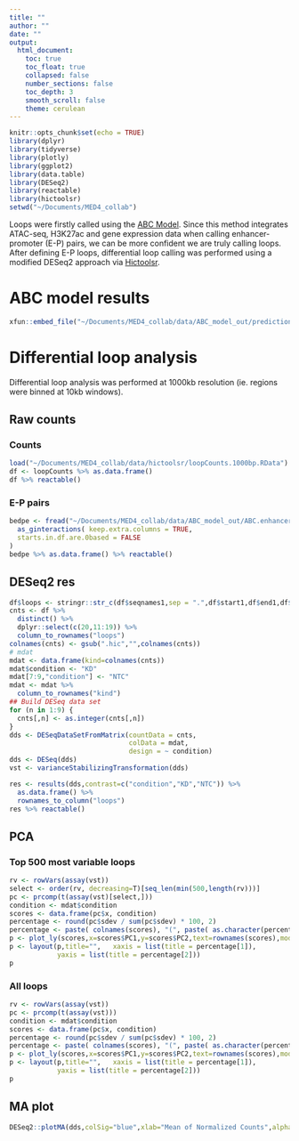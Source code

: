 ```yaml
---
title: ""
author: ""
date: ""
output:
  html_document:
    toc: true
    toc_float: true
    collapsed: false
    number_sections: false
    toc_depth: 3
    smooth_scroll: false
    theme: cerulean
---
```


```r
knitr::opts_chunk$set(echo = TRUE)
library(dplyr)
library(tidyverse)
library(plotly)
library(ggplot2)
library(data.table)
library(DESeq2)
library(reactable)
library(hictoolsr)
setwd("~/Documents/MED4_collab")
```

Loops were firstly called using the [ABC Model](https://doi.org/10.1038/s41588-019-0538-0). Since this method integrates ATAC-seq, H3K27ac and gene expression data when calling enhancer-promoter (E-P) pairs, we can be more confident we are truly calling loops. After defining E-P loops, differential loop calling was performed using a modified DESeq2 approach via [Hictoolsr](https://github.com/EricSDavis/hictoolsr).

# ABC model results
```r
xfun::embed_file("~/Documents/MED4_collab/data/ABC_model_out/predictions/Enhancer_promoter_loops.csv")
```

# Differential loop analysis

Differential loop analysis was performed at 1000kb resolution (ie. regions were binned at 10kb windows).

## Raw counts {.tabset}

### Counts
```r
load("~/Documents/MED4_collab/data/hictoolsr/loopCounts.1000bp.RData")
df <- loopCounts %>% as.data.frame()
df %>% reactable()
```

### E-P pairs
```r
bedpe <- fread("~/Documents/MED4_collab/data/ABC_model_out/ABC.enhancer_promoter.bed2d") %>%
  as_ginteractions( keep.extra.columns = TRUE,
  starts.in.df.are.0based = FALSE
)
bedpe %>% as.data.frame() %>% reactable()
```

## DESeq2 res
```r
df$loops <- stringr::str_c(df$seqnames1,sep = ".",df$start1,df$end1,df$start2,df$end2)
cnts <- df %>%
  distinct() %>%
  dplyr::select(c(20,11:19)) %>%
  column_to_rownames("loops")
colnames(cnts) <- gsub(".hic","",colnames(cnts))
# mdat
mdat <- data.frame(kind=colnames(cnts))
mdat$condition <- "KD"
mdat[7:9,"condition"] <- "NTC"
mdat <- mdat %>%
  column_to_rownames("kind")
## Build DESeq data set
for (n in 1:9) {
  cnts[,n] <- as.integer(cnts[,n])
}
dds <- DESeqDataSetFromMatrix(countData = cnts,
                              colData = mdat,
                              design = ~ condition)
dds <- DESeq(dds)
vst <- varianceStabilizingTransformation(dds)
```

```r
res <- results(dds,contrast=c("condition","KD","NTC")) %>%
  as.data.frame() %>%
  rownames_to_column("loops")
res %>% reactable()
```

## PCA {.tabset}

### Top 500 most variable loops
```r
rv <- rowVars(assay(vst))
select <- order(rv, decreasing=T)[seq_len(min(500,length(rv)))]
pc <- prcomp(t(assay(vst)[select,]))
condition <- mdat$condition
scores <- data.frame(pc$x, condition)
percentage <- round(pc$sdev / sum(pc$sdev) * 100, 2)
percentage <- paste( colnames(scores), "(", paste( as.character(percentage), "%", ")", sep="") )
p <- plot_ly(scores,x=scores$PC1,y=scores$PC2,text=rownames(scores),mode="markers",color=factor(condition),marker=list(size=11),colors = "Dark2")
p <- layout(p,title="",   xaxis = list(title = percentage[1]),
            yaxis = list(title = percentage[2]))
p
```

### All loops
```r
rv <- rowVars(assay(vst))
pc <- prcomp(t(assay(vst)))
condition <- mdat$condition
scores <- data.frame(pc$x, condition)
percentage <- round(pc$sdev / sum(pc$sdev) * 100, 2)
percentage <- paste( colnames(scores), "(", paste( as.character(percentage), "%", ")", sep="") )
p <- plot_ly(scores,x=scores$PC1,y=scores$PC2,text=rownames(scores),mode="markers",color=factor(condition),marker=list(size=11),colors = "Dark2")
p <- layout(p,title="",   xaxis = list(title = percentage[1]),
            yaxis = list(title = percentage[2]))
p
```

## MA plot

```r
DESeq2::plotMA(dds,colSig="blue",xlab="Mean of Normalized Counts",alpha=0.05,ylim=c(-6,6))
```

